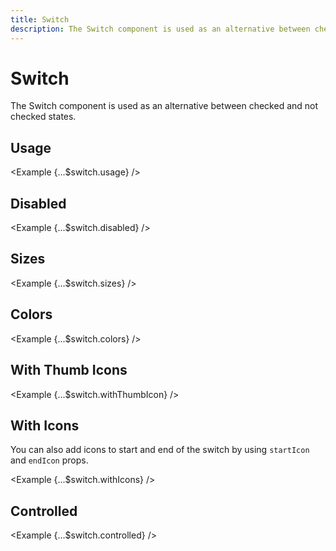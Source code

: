 ```yaml
---
title: Switch
description: The Switch component is used as an alternative between checked and not checked states.
---
```



# Switch

The Switch component is used as an alternative between checked and not checked states.

<ComponentLinks component='switch' />

## Usage

<Example {...$switch.usage} />

## Disabled

<Example {...$switch.disabled} />

## Sizes

<Example {...$switch.sizes} />

## Colors

<Example {...$switch.colors} />

## With Thumb Icons

<Example {...$switch.withThumbIcon} />

## With Icons

You can also add icons to start and end of the switch by using `startIcon` and `endIcon` props.

<Example {...$switch.withIcons} />

## Controlled

<Example {...$switch.controlled} />
